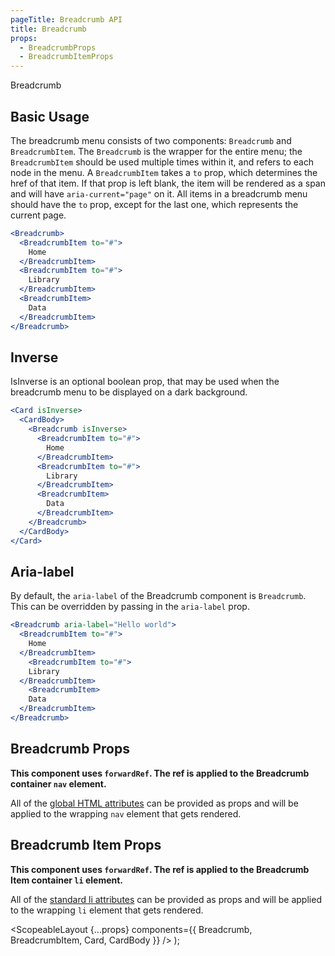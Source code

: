 ```yaml
---
pageTitle: Breadcrumb API
title: Breadcrumb
props:
  - BreadcrumbProps
  - BreadcrumbItemProps
---
```



<DocsHeading to="/design/breadcrumb/" type="api">
  Breadcrumb
</DocsHeading>

## Basic Usage

The breadcrumb menu consists of two components: `Breadcrumb` and `BreadcrumbItem`. The `Breadcrumb` is the wrapper for the entire menu; the `BreadcrumbItem`
should be used multiple times within it, and refers to each node in the menu. A `BreadcrumbItem` takes a `to` prop, which determines the href of that item. If that prop is left blank,
the item will be rendered as a span and will have `aria-current="page"` on it. All items in a breadcrumb menu should have the `to` prop, except for the last one, which represents the current page.

```.jsx
<Breadcrumb>
  <BreadcrumbItem to="#">
    Home
  </BreadcrumbItem>
  <BreadcrumbItem to="#">
    Library
  </BreadcrumbItem>
  <BreadcrumbItem>
    Data
  </BreadcrumbItem>
</Breadcrumb>
```

## Inverse

IsInverse is an optional boolean prop, that may be used when the breadcrumb menu to be displayed on a dark background.

```.jsx
<Card isInverse>
  <CardBody>
    <Breadcrumb isInverse>
      <BreadcrumbItem to="#">
        Home
      </BreadcrumbItem>
      <BreadcrumbItem to="#">
        Library
      </BreadcrumbItem>
      <BreadcrumbItem>
        Data
      </BreadcrumbItem>
    </Breadcrumb>
  </CardBody>
</Card>
```

## Aria-label

By default, the `aria-label` of the Breadcrumb component is `Breadcrumb`. This can be overridden by passing in the `aria-label` prop.

```.jsx
<Breadcrumb aria-label="Hello world">
  <BreadcrumbItem to="#">
    Home
  </BreadcrumbItem>
    <BreadcrumbItem to="#">
    Library
  </BreadcrumbItem>
    <BreadcrumbItem>
    Data
  </BreadcrumbItem>
</Breadcrumb>
```

## Breadcrumb Props

**This component uses `forwardRef`. The ref is applied to the Breadcrumb container `nav` element.**

All of the [global HTML attributes](https://developer.mozilla.org/en-US/docs/Web/HTML/Global_attributes) can be provided as props and will be applied to the wrapping `nav` element that gets rendered.

<BreadcrumbProps />

## Breadcrumb Item Props

**This component uses `forwardRef`. The ref is applied to the Breadcrumb Item container `li` element.**

All of the [standard li attributes](https://developer.mozilla.org/en-US/docs/Web/HTML/Element/li) can be provided as props and will be applied to the wrapping `li` element that gets rendered.

<BreadcrumbItemProps />

  <ScopeableLayout
    {...props}
    components={{ Breadcrumb, BreadcrumbItem, Card, CardBody }}
  />
);
